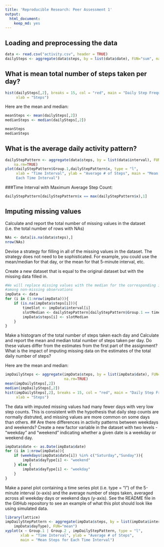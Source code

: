 ```yaml
---
title: 'Reproducible Research: Peer Assessment 1'
output:
  html_document:
    keep_md: yes
---
```



## Loading and preprocessing the data

```r
data <- read.csv("activity.csv", header = TRUE)
dailySteps <- aggregate(data$steps, by = list(data$date), FUN="sum", na.rm=TRUE)
```

## What is mean total number of steps taken per day?
```r
hist(dailySteps[,2], breaks = 15, col = "red", main = "Daily Step Frequency", 
     xlab = "Steps")
```

Here are the mean and median:
```r
meanSteps <- mean(dailySteps[,2])
medianSteps <- median(dailySteps[,2])

meanSteps
medianSteps
```

## What is the average daily activity pattern?
```r
dailyStepPattern <- aggregate(data$steps, by = list(data$interval), FUN="mean",
    na.rm=TRUE)
plot(dailyStepPattern$Group.1,dailyStepPattern$x, type = "l", 
     xlab = "Time Interval", ylab = "Average # of Steps", main = "Mean Steps for
     Each Time Interval")
```


###Time Interval with Maximum Average Step Count:
```r
dailyStepPattern[dailyStepPattern$x == max(dailyStepPattern$x),1]
```




## Imputing missing values
Calculate and report the total number of missing values in the dataset (i.e. the
total number of rows with NAs)
```r
NAs <- data[is.na(data$steps),]
nrow(NAs)
```

Devise a strategy for filling in all of the missing values in the dataset. The 
strategy does not need to be sophisticated. For example, you could use the 
mean/median for that day, or the mean for that 5-minute interval, etc.

Create a new dataset that is equal to the original dataset but with the missing 
data filled in.
```r
#We will replace missing values with the median for the corresponding interval 
#among non-missing observations
impData <- data
for (i in (1:nrow(impData))){
    if (is.na(impData$steps[i])){
        timeSlot <- impData$interval[i]
        slotMedian <- dailyStepPattern[dailyStepPattern$Group.1 == timeSlot,2]
        impData$steps[i] <- slotMedian
    }
}

```

Make a histogram of the total number of steps taken each day and Calculate and 
report the mean and median total number of steps taken per day. Do these values 
differ from the estimates from the first part of the assignment? What is the 
impact of imputing missing data on the estimates of the total daily number of 
steps?

Here are the mean and median:
```r
impDailySteps <- aggregate(impData$steps, by = list(impData$date), FUN="sum", 
                           na.rm=TRUE)
mean(impDailySteps[,2])
median(impDailySteps[,2])
hist(impDailySteps[,2], breaks = 15, col = "red", main = "Daily Step Frequency", 
     xlab = "Steps")
```

The data with imputed missing values had many fewer days with very low step
counts. This is consistent with the hypothesis that daily step counts are 
normally distruted, and missing values are more common on some days than others. 
## Are there differences in activity patterns between weekdays and weekends?
Create a new factor variable in the dataset with two levels - "weekday" and 
"weekend" indicating whether a given date is a weekday or weekend day.

```r
impData$date <- as.Date(impData$date)
for (i in 1:nrow(impData)){
    if (weekdays(impData$date[i]) %in% c("Saturday","Sunday")){
        impData$dayType[i] <- "weekend"
    } else {
        impData$dayType[i] <- "weekday"
    }
}
```

Make a panel plot containing a time series plot (i.e. type = "l") of the 
5-minute interval (x-axis) and the average number of steps taken, averaged 
across all weekday days or weekend days (y-axis). See the README file in the 
GitHub repository to see an example of what this plot should look like using 
simulated data.

```r
library(lattice)
impDailyStepPattern <- aggregate(impData$steps, by = list(impData$interval,
    impData$dayType), FUN="mean")
xyplot(x ~ Group.1 | Group.2 , impDailyStepPattern, type = "l",
       xlab = "Time Interval", ylab = "Average # of Steps",
       main = "Mean Steps for Each Time Interval")

```

